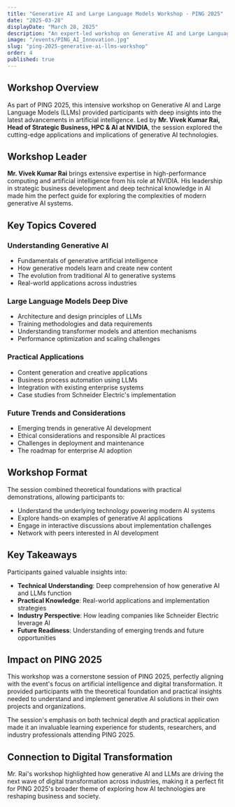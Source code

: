 ```yaml
---
title: "Generative AI and Large Language Models Workshop - PING 2025"
date: "2025-03-28"
displayDate: "March 28, 2025"
description: "An expert-led workshop on Generative AI and Large Language Models by Mr. Vivek Kumar Rai from NVIDIA, part of PING 2025."
image: "/events/PING_AI_Innovation.jpg"
slug: "ping-2025-generative-ai-llms-workshop"
order: 4
published: true
---
```


## Workshop Overview

As part of PING 2025, this intensive workshop on Generative AI and Large Language Models (LLMs) provided participants with deep insights into the latest advancements in artificial intelligence. Led by **Mr. Vivek Kumar Rai, Head of Strategic Business, HPC & AI at NVIDIA**, the session explored the cutting-edge applications and implications of generative AI technologies.

## Workshop Leader

**Mr. Vivek Kumar Rai** brings extensive expertise in high-performance computing and artificial intelligence from his role at NVIDIA. His leadership in strategic business development and deep technical knowledge in AI made him the perfect guide for exploring the complexities of modern generative AI systems.

## Key Topics Covered

### Understanding Generative AI
- Fundamentals of generative artificial intelligence
- How generative models learn and create new content
- The evolution from traditional AI to generative systems
- Real-world applications across industries

### Large Language Models Deep Dive
- Architecture and design principles of LLMs
- Training methodologies and data requirements
- Understanding transformer models and attention mechanisms
- Performance optimization and scaling challenges

### Practical Applications
- Content generation and creative applications
- Business process automation using LLMs
- Integration with existing enterprise systems
- Case studies from Schneider Electric's implementation

### Future Trends and Considerations
- Emerging trends in generative AI development
- Ethical considerations and responsible AI practices
- Challenges in deployment and maintenance
- The roadmap for enterprise AI adoption

## Workshop Format

The session combined theoretical foundations with practical demonstrations, allowing participants to:
- Understand the underlying technology powering modern AI systems
- Explore hands-on examples of generative AI applications
- Engage in interactive discussions about implementation challenges
- Network with peers interested in AI development

## Key Takeaways

Participants gained valuable insights into:
- **Technical Understanding**: Deep comprehension of how generative AI and LLMs function
- **Practical Knowledge**: Real-world applications and implementation strategies
- **Industry Perspective**: How leading companies like Schneider Electric leverage AI
- **Future Readiness**: Understanding of emerging trends and future opportunities

## Impact on PING 2025

This workshop was a cornerstone session of PING 2025, perfectly aligning with the event's focus on artificial intelligence and digital transformation. It provided participants with the theoretical foundation and practical insights needed to understand and implement generative AI solutions in their own projects and organizations.

The session's emphasis on both technical depth and practical application made it an invaluable learning experience for students, researchers, and industry professionals attending PING 2025.

## Connection to Digital Transformation

Mr. Rai's workshop highlighted how generative AI and LLMs are driving the next wave of digital transformation across industries, making it a perfect fit for PING 2025's broader theme of exploring how AI technologies are reshaping business and society.
